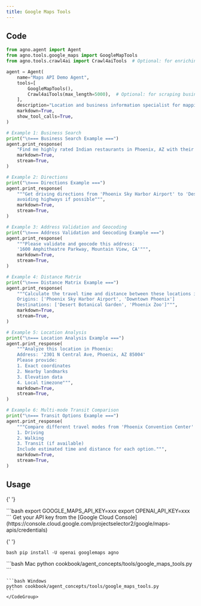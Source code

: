 ```yaml
---
title: Google Maps Tools
---
```


## Code

```python cookbook/agent_concepts/tools/google_maps_tools.py
from agno.agent import Agent
from agno.tools.google_maps import GoogleMapTools
from agno.tools.crawl4ai import Crawl4aiTools  # Optional: for enriching place data

agent = Agent(
    name="Maps API Demo Agent",
    tools=[
        GoogleMapTools(),
        Crawl4aiTools(max_length=5000),  # Optional: for scraping business websites
    ],
    description="Location and business information specialist for mapping and location-based queries.",
    markdown=True,
    show_tool_calls=True,
)

# Example 1: Business Search
print("\n=== Business Search Example ===")
agent.print_response(
    "Find me highly rated Indian restaurants in Phoenix, AZ with their contact details",
    markdown=True,
    stream=True,
)

# Example 2: Directions
print("\n=== Directions Example ===")
agent.print_response(
    """Get driving directions from 'Phoenix Sky Harbor Airport' to 'Desert Botanical Garden',
    avoiding highways if possible""",
    markdown=True,
    stream=True,
)

# Example 3: Address Validation and Geocoding
print("\n=== Address Validation and Geocoding Example ===")
agent.print_response(
    """Please validate and geocode this address:
    '1600 Amphitheatre Parkway, Mountain View, CA'""",
    markdown=True,
    stream=True,
)

# Example 4: Distance Matrix
print("\n=== Distance Matrix Example ===")
agent.print_response(
    """Calculate the travel time and distance between these locations in Phoenix:
    Origins: ['Phoenix Sky Harbor Airport', 'Downtown Phoenix']
    Destinations: ['Desert Botanical Garden', 'Phoenix Zoo']""",
    markdown=True,
    stream=True,
)

# Example 5: Location Analysis
print("\n=== Location Analysis Example ===")
agent.print_response(
    """Analyze this location in Phoenix:
    Address: '2301 N Central Ave, Phoenix, AZ 85004'
    Please provide:
    1. Exact coordinates
    2. Nearby landmarks
    3. Elevation data
    4. Local timezone""",
    markdown=True,
    stream=True,
)

# Example 6: Multi-mode Transit Comparison
print("\n=== Transit Options Example ===")
agent.print_response(
    """Compare different travel modes from 'Phoenix Convention Center' to 'Phoenix Art Museum':
    1. Driving
    2. Walking
    3. Transit (if available)
    Include estimated time and distance for each option.""",
    markdown=True,
    stream=True,
)
```

## Usage

<Steps>
  <Snippet file="create-venv-step.mdx" />

{' '}

<Step title="Set your API keys">
  ```bash export GOOGLE_MAPS_API_KEY=xxx export OPENAI_API_KEY=xxx ``` Get your API key from the
  [Google Cloud
  Console](https://console.cloud.google.com/projectselector2/google/maps-apis/credentials)
</Step>

{' '}

<Step title="Install libraries">```bash pip install -U openai googlemaps agno ```</Step>

  <Step title="Run Agent">
    <CodeGroup>
    ```bash Mac
    python cookbook/agent_concepts/tools/google_maps_tools.py
    ```

    ```bash Windows
    python cookbook/agent_concepts/tools/google_maps_tools.py
    ```
    </CodeGroup>

  </Step>
</Steps>
